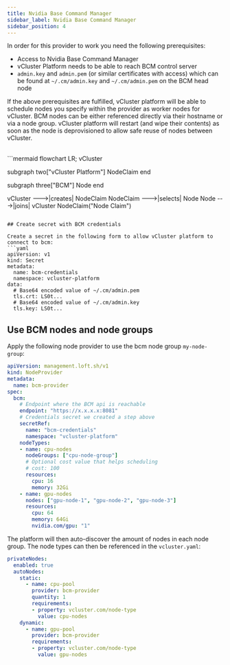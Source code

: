 ```yaml
---
title: Nvidia Base Command Manager
sidebar_label: Nvidia Base Command Manager
sidebar_position: 4
---
```


In order for this provider to work you need the following prerequisites:
* Access to Nvidia Base Command Manager
* vCluster Platform needs to be able to reach BCM control server
* `admin.key` and `admin.pem` (or similar certificates with access) which can be found at `~/.cm/admin.key` and `~/.cm/admin.pem` on the BCM head node

If the above prerequisites are fulfilled, vCluster platform will be able to schedule nodes you specify within the provider as worker nodes for vCluster. BCM nodes can be either referenced directly via their hostname or via a node group. 
vCluster platform will restart (and wipe their contents) as soon as the node is deprovisioned to allow safe reuse of nodes between vCluster.

<br />
```mermaid
flowchart LR;
  vCluster

  subgraph two["vCluster Platform"]
  NodeClaim
  end

  subgraph three["BCM"]
  Node
  end

  vCluster --->|creates| NodeClaim
  NodeClaim --->|selects| Node
  Node --->|joins| vCluster
  NodeClaim("Node Claim")
```

## Create secret with BCM credentials

Create a secret in the following form to allow vCluster platform to connect to bcm:
```yaml
apiVersion: v1
kind: Secret
metadata:
  name: bcm-credentials
  namespace: vcluster-platform
data:
  # Base64 encoded value of ~/.cm/admin.pem
  tls.crt: LS0t...
  # Base64 encoded value of ~/.cm/admin.key
  tls.key: LS0t...
```

## Use BCM nodes and node groups

Apply the following node provider to use the bcm node group `my-node-group`:

```yaml
apiVersion: management.loft.sh/v1
kind: NodeProvider
metadata:
  name: bcm-provider
spec:
  bcm:
    # Endpoint where the BCM api is reachable
    endpoint: "https://x.x.x.x:8081"
    # Credentials secret we created a step above
    secretRef:
      name: "bcm-credentials"
      namespace: "vcluster-platform"
    nodeTypes:
    - name: cpu-nodes
      nodeGroups: ["cpu-node-group"]
      # Optional cost value that helps scheduling
      # cost: 100
      resources:
        cpu: 16
        memory: 32Gi
    - name: gpu-nodes
      nodes: ["gpu-node-1", "gpu-node-2", "gpu-node-3"]
      resources:
        cpu: 64
        memory: 64Gi
        nvidia.com/gpu: "1"
```

The platform will then auto-discover the amount of nodes in each node group. The node types can then be referenced in the `vcluster.yaml`:
```yaml
privateNodes:
  enabled: true
  autoNodes:
    static:
      - name: cpu-pool
        provider: bcm-provider
        quantity: 1
        requirements:
        - property: vcluster.com/node-type
          value: cpu-nodes
    dynamic:
      - name: gpu-pool
        provider: bcm-provider
        requirements:
        - property: vcluster.com/node-type
          value: gpu-nodes
```